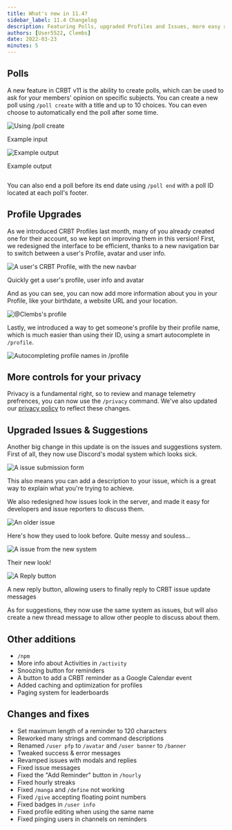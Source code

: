```yaml
---
title: What's new in 11.4?
sidebar_label: 11.4 Changelog
description: Featuring Polls, upgraded Profiles and Issues, more easy access to user information, Privacy settings a lot of cleanup!
authors: [User5522, Clembs]
date: 2022-03-23
minutes: 5
---
```



<V11BetaWarning />

## Polls

A new feature in CRBT v11 is the ability to create polls, which can be used to ask for your members' opinion on specific subjects. You can create a new poll using `/poll create` with a title and up to 10 choices. You can even choose to automatically end the poll after some time.

<div class='grid'>
  <div class='column'>
    <img src='https://cdn.clembs.xyz/0dMk2ej.png' alt='Using /poll create' />
    <p class='subtext'>Example input</p>
  </div>
  <div class='column'>
    <img src='https://cdn.clembs.xyz/KUSobCj.png' alt='Example output' />
    <p class='subtext'>Example output</p>
  </div>
</div>

You can also end a poll before its end date using `/poll end` with a poll ID located at each poll's footer.

## Profile Upgrades

As we introduced CRBT Profiles last month, many of you already created one for their account, so we kept on improving them in this version!
First, we redesigned the interface to be efficient, thanks to a new navigation bar to switch between a user's Profile, avatar and user info.

<img
  src='https://cdn.clembs.xyz/DD7KFTy.gif'
  alt="A user's CRBT Profile, with the new navbar"
/>
<p class='subtext'>Quickly get a user's profile, user info and avatar</p>

And as you can see, you can now add more information about you in your Profile, like your birthdate, a website URL and your location.

<img src='https://cdn.clembs.xyz/Jcdrdgm.png' alt="@Clembs's profile" />

Lastly, we introduced a way to get someone's profile by their profile name, which is much easier than using their ID, using a smart autocomplete in `/profile`.

<img
  src='https://cdn.clembs.xyz/5MXYFdQ.png'
  alt='Autocompleting profile names in /profile'
/>

## More controls for your privacy

Privacy is a fundamental right, so to review and manage telemetry prefrences, you can now use the `/privacy` command.
We've also updated our [privacy policy](https://crbt.app/policy) to reflect these changes.

## Upgraded Issues & Suggestions

Another big change in this update is on the issues and suggestions system. First of all, they now use Discord's modal system which looks sick.

<img src='https://cdn.clembs.xyz/np5lqz6.png' alt='A issue submission form' />

This also means you can add a description to your issue, which is a great way to explain what you're trying to achieve.

We also redesigned how issues look in the server, and made it easy for developers and issue reporters to discuss them.

<div class='grid'>
  <div class='column'>
    <img src='https://cdn.clembs.xyz/yEqer44.png' alt='An older issue' />
    <p class='subtext'>
      Here's how they used to look before. Quite messy and souless...
    </p>
  </div>
  <div class='column'>
    <img
      src='https://cdn.clembs.xyz/WflXUK3.png'
      alt='A issue from the new system'
    />
    <p class='subtext'>Their new look!</p>
  </div>
</div>
<img src='https://cdn.clembs.xyz/XhwOeZX.png' alt='A Reply button' />
<p class='subtext'>
  A new reply button, allowing users to finally reply to CRBT issue update
  messages
</p>

As for suggestions, they now use the same system as issues, but will also create a new thread message to allow other people to discuss about them.

## Other additions

- `/npm`
- More info about Activities in `/activity`
- Snoozing button for reminders
- A button to add a CRBT reminder as a Google Calendar event
- Added caching and optimization for profiles
- Paging system for leaderboards

## Changes and fixes

- Set maximum length of a reminder to 120 characters
- Reworked many strings and command descriptions
- Renamed `/user pfp` to `/avatar` and `/user banner` to `/banner`
- Tweaked success & error messages
- Revamped issues with modals and replies
- Fixed issue messages
- Fixed the "Add Reminder" button in `/hourly`
- Fixed hourly streaks
- Fixed `/manga` and `/define` not working
- Fixed `/give` accepting floating point numbers
- Fixed badges in `/user info`
- Fixed profile editing when using the same name
- Fixed pinging users in channels on reminders

